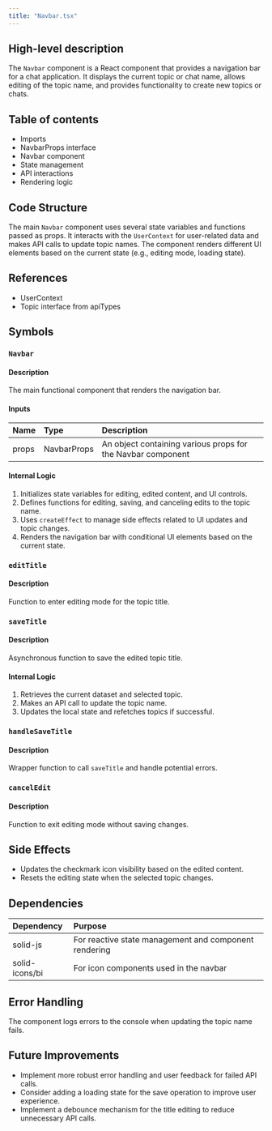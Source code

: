 ```yaml
---
title: "Navbar.tsx"
---
```


## High-level description
The `Navbar` component is a React component that provides a navigation bar for a chat application. It displays the current topic or chat name, allows editing of the topic name, and provides functionality to create new topics or chats.

## Table of contents
- Imports
- NavbarProps interface
- Navbar component
- State management
- API interactions
- Rendering logic

## Code Structure
The main `Navbar` component uses several state variables and functions passed as props. It interacts with the `UserContext` for user-related data and makes API calls to update topic names. The component renders different UI elements based on the current state (e.g., editing mode, loading state).

## References
- UserContext
- Topic interface from apiTypes

## Symbols

### `Navbar`
#### Description
The main functional component that renders the navigation bar.

#### Inputs
| Name | Type | Description |
|:-----|:-----|:------------|
| props | NavbarProps | An object containing various props for the Navbar component |

#### Internal Logic
1. Initializes state variables for editing, edited content, and UI controls.
2. Defines functions for editing, saving, and canceling edits to the topic name.
3. Uses `createEffect` to manage side effects related to UI updates and topic changes.
4. Renders the navigation bar with conditional UI elements based on the current state.

### `editTitle`
#### Description
Function to enter editing mode for the topic title.

### `saveTitle`
#### Description
Asynchronous function to save the edited topic title.

#### Internal Logic
1. Retrieves the current dataset and selected topic.
2. Makes an API call to update the topic name.
3. Updates the local state and refetches topics if successful.

### `handleSaveTitle`
#### Description
Wrapper function to call `saveTitle` and handle potential errors.

### `cancelEdit`
#### Description
Function to exit editing mode without saving changes.

## Side Effects
- Updates the checkmark icon visibility based on the edited content.
- Resets the editing state when the selected topic changes.

## Dependencies
| Dependency | Purpose |
|:-----------|:--------|
| solid-js | For reactive state management and component rendering |
| solid-icons/bi | For icon components used in the navbar |

## Error Handling
The component logs errors to the console when updating the topic name fails.

## Future Improvements
- Implement more robust error handling and user feedback for failed API calls.
- Consider adding a loading state for the save operation to improve user experience.
- Implement a debounce mechanism for the title editing to reduce unnecessary API calls.